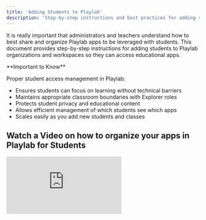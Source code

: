 ```yaml
---
title: 'Adding Students to Playlab'
description: 'Step-by-step instructions and best practices for adding students to Playlab organizations and workspaces.'
---
```


It is really important that administrators and teachers understand how to best share and organize Playlab apps to be leveraged with students. This document provides step-by-step instructions for adding students to Playlab organizations and workspaces so they can access educational apps.

<Info>
**Important to Know**

Proper student access management in Playlab:
- Ensures students can focus on learning without technical barriers
- Maintains appropriate classroom boundaries with Explorer roles
- Protects student privacy and educational content
- Allows efficient management of which students see which apps
- Scales easily as you add new students and classes
</Info>

## <Icon icon="video" size="24" className="inline-block align-text-bottom" /> Watch a Video on how to organize your apps in Playlab for Students

<div style={{position: 'relative', paddingBottom: '56.85920577617328%', height: 0, width: '75%'}}>
  <iframe 
    src="https://www.loom.com/embed/a63f583704a54de08553862d9bce4345?sid=78063beb-c5ca-4e0b-8cc3-9173c0f6b9a3" 
    frameBorder="0" 
    webkitAllowFullScreen 
    mozAllowFullScreen 
    allowFullScreen 
    style={{position: 'absolute', top: 0, left: 0, width: '100%', height: '100%'}}
  />
</div>

## <Icon icon="building" size="24" className="inline-block align-text-bottom" /> Understanding Playlab's Structure

Before adding students, it's important to understand how Playlab is organized. Organizations (marked with a school building icon) pull student data directly from Clever and serve as the top-level container for your school or district. Workspaces are specific areas within organizations where apps can be published and shared with targeted groups.

<Warning>
**Important:** Students automatically get access to organization-level content, but workspace access must be managed manually.
</Warning>

<Note>
**Access Rules**

Remember how access works in Playlab:
- Organization-level publishing makes apps available to ALL students and staff with Clever access
- Workspace-level publishing only makes apps available to specific students you've added to that workspace
- Choose organization-level for school-wide resources, workspace-level for class-specific content
</Note>

## <Icon icon="globe" size="24" className="inline-block align-text-bottom" /> Publishing Apps for All Students (Recommended)

This method gives all students and staff in your organization access to specific apps.

<Steps>
<Step title="Navigate to Your App">
Open the app you want students to access.

1. Go to your workspace (e.g., "Impact Student Writing Apps")
2. Find the app you want students to access
3. Click "Edit" on the app
</Step>

<Step title="Publish to Organization">
Make the app available to all students.

1. Look for the "Publish" button in the top right corner
2. Click "Publish"
3. Select your organization name (you'll see the school building icon next to it)
4. Confirm the publication

<Frame>
  <img src="/images/publishtoorg.gif" alt="Publishing app to organization level" style={{width: '75%'}} />
</Frame>
</Step>
</Steps>

**Result:** All students and staff connected through Clever will now have access to this app.

## <Icon icon="mail" size="24" className="inline-block align-text-bottom" /> Adding Students by Email Address

Use this method when you want to share apps with only certain classes or student groups by adding them directly via email addresses.

<Steps>
<Step title="Create New Workspace">
Set up a dedicated workspace for your student group.

1. Click "New Workspace"
2. Name your workspace (e.g., "Algebra One", "Grade 6 Science")
3. Click "Create Workspace"

<Frame>
  <img src="/images/createworkspace.gif" alt="Create Workspace" style={{width: '75%'}} />
</Frame>
</Step>

<Step title="Add Students by Email">
Add students directly using their email addresses.

1. Go to "Workspace Members"
2. Add student emails one by one
3. Set their role to "Explorer" (this allows them to use apps but not create them)

<Frame>
  <img src="/images/addexplorers.gif" alt="Add Student Explorers" style={{width: '75%'}} />
</Frame>
</Step>

<Step title="Publish Apps to the Workspace">
Make your apps available to the workspace members.

1. Go to your app that you want to share
2. Click "Edit"
3. Click "Publish"
4. Select your specific workspace (not the organization)
</Step>
</Steps>

## <Icon icon="link" size="24" className="inline-block align-text-bottom" /> Adding Students via Team Invite Link

Use this method when you want to quickly add multiple students using a shareable link.

<Steps>
<Step title="Create New Workspace">
Set up a dedicated workspace for your student group (if you haven't already).

1. Click "New Workspace"
2. Name your workspace (e.g., "Algebra One", "Grade 6 Science")
3. Click "Create Workspace"
</Step>

<Step title="Generate and Share Team Invite Link">
Create a shareable link for students to join.

1. Copy the team invite link from workspace settings
2. Send link to students
3. Students will be added as "Creators" by default

<Frame>
  <img src="/images/workspacelink.gif" alt="Workspace Link" />
</Frame>

<Warning>
**Role Management Critical:** Students join as "Creators" by default when using invite links. You must change their role to "Explorer" to prevent them from creating or editing apps.
</Warning>
</Step>

<Step title="Change Student Roles to Explorer">
Ensure students have appropriate access levels.

1. Go to "Workspace Members"
2. Find each student who joined via the invite link
3. Click "Edit Role" next to their name
4. Change from "Creator" to "Explorer"

<Frame>
  <img src="/images/changestudentrole.gif" alt="Change Student Role" />
</Frame>
</Step>

<Step title="Publish Apps to the Workspace">
Make your apps available to the workspace members.

1. Go to your app that you want to share
2. Click "Edit"
3. Click "Publish"
4. Select your specific workspace (not the organization)
</Step>
</Steps>

## <Icon icon="shield-check" size="24" className="inline-block align-text-bottom" /> Understanding Workspace Roles

When adding students to workspaces, assign them the appropriate role based on their needs and your classroom management preferences.

**Available Roles:**
- **Owners (Admins):** Have full control, including adding/removing members and changing roles
- **Creators:** Can build and edit apps but cannot manage workspace membership
- **Reviewers:** Can view app activity and structure but cannot make edits
- **Explorers:** Can only use published apps within the workspace (recommended for students)

<Note>
**Student Role Recommendation**

Set students as "Explorers" to ensure they can access and use apps without the ability to modify or create new ones. This maintains focus on educational content while preventing accidental changes.
</Note>

## <Icon icon="lightbulb-on" size="24" className="inline-block align-text-bottom" /> Best Practices for Student Management

**When managing student access in Playlab, keep these tips in mind:**

- **Verify members regularly** by checking "Workspace Members" to review access and roles
- **Confirm app access** by remembering that students only see apps published to their specific workspace or organization
- **Use organization-level publishing** for school-wide educational resources
- **Create specific workspaces** for class-specific content and targeted student groups
- **Always set student roles to Explorer** to maintain appropriate classroom boundaries
- **Test student access** by having a student verify they can see and use the published apps
- **Keep workspace names descriptive** (e.g., "Grade 6 Science", "AP Biology") for easy identification
- **Document which apps are published where** to avoid confusion about student access

## <Icon icon="circle-question" size="24" className="inline-block align-text-bottom" /> Frequently Asked Questions

<AccordionGroup>
<Accordion title="What's the difference between publishing to organization vs. workspace?">
Organization-level publishing makes the app available to ALL students and staff who have Clever access. Workspace-level publishing only makes the app available to specific students you've added to that workspace. Choose organization-level for school-wide resources, and workspace-level for class-specific content.
</Accordion>

<Accordion title="Why can't students see my app even though I published it?">
Check these common issues: Wrong publication level (ensure you published to the correct organization or workspace), Student not in workspace (if publishing to a workspace, verify the student is a member), Incorrect role (make sure students have "Explorer" role or higher), Clever sync issues (organization-level access requires active Clever integration).
</Accordion>

<Accordion title="Can students create their own apps?">
This depends on their role assignment. Explorer role means students can only use published apps (recommended for most educational scenarios). Creator role allows students to build and edit their own apps. Reviewer role lets students view app structure but not create or edit. Most educators prefer keeping students as Explorers to maintain focus on using educational content rather than creating apps.
</Accordion>

<Accordion title="How do I remove a student from a workspace?">
Navigate to "Workspace Members", find the student's name in the member list, click the menu button (three dots) next to their name, select "Remove from workspace", and confirm the removal. Note: This only removes them from the specific workspace, not from organization-level access.
</Accordion>

<Accordion title="What happens when students graduate or leave?">
For organization-level access, students will automatically lose access when they're removed from your school's Clever roster. For workspace-level access, you'll need to manually remove graduated students from individual workspaces, or they'll retain access even after leaving the school.
</Accordion>
</AccordionGroup>

## <Icon icon="bullhorn" size="24" className="inline-block align-text-bottom" /> Need Support?

If you encounter any issues while adding students or managing workspace access:

* Contact us at [support@playlab.ai](mailto:support@playlab.ai)

Last updated: August 15, 2025